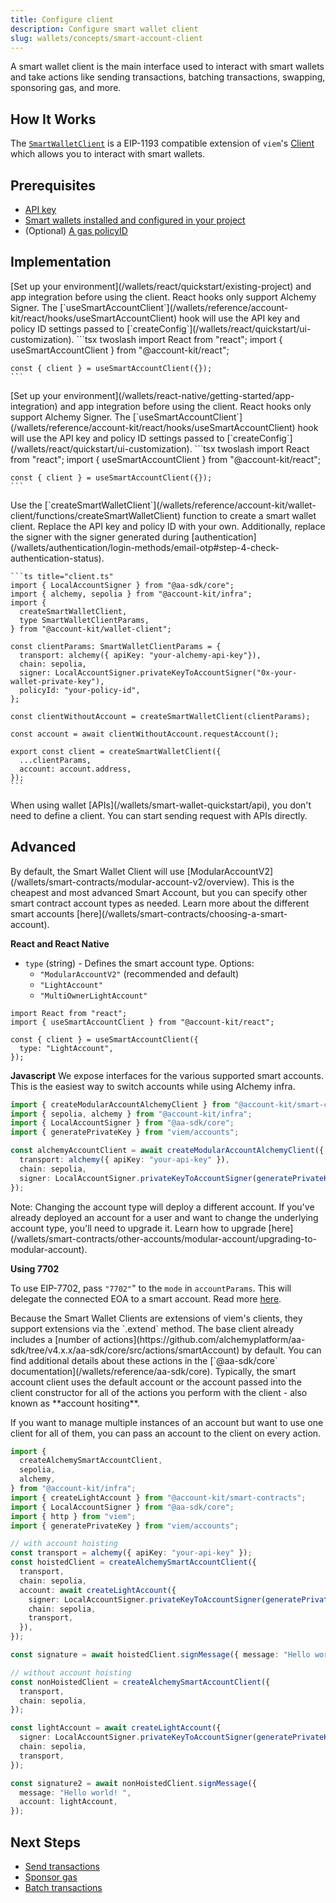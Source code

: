 ```yaml
---
title: Configure client
description: Configure smart wallet client
slug: wallets/concepts/smart-account-client
---
```


A smart wallet client is the main interface used to interact with smart wallets and take actions like sending transactions, batching transactions, swapping, sponsoring gas, and more.

## How It Works

The [`SmartWalletClient`](https://github.com/alchemyplatform/aa-sdk/blob/b8dad097dc537985334efe0c1cc2af4e79dc0050/account-kit/wallet-client/src/client/index.ts#L34) is a EIP-1193 compatible extension of `viem`'s [Client](https://viem.sh/docs/clients/custom#build-your-own-client) which allows you to interact with smart wallets.

## Prerequisites

- [API key](https://dashboard.alchemy.com/apps)
- [Smart wallets installed and configured in your project](/wallets/pages/react/setup)
- (Optional) [A gas policyID](https://dashboard.alchemy.com/gas-manager/policy/create)

## Implementation

<Tabs>
  <Tab title="React">
    <Info>
      [Set up your environment](/wallets/react/quickstart/existing-project) and app integration before using the client. React hooks only support Alchemy Signer.
    </Info>
    The [`useSmartAccountClient`](/wallets/reference/account-kit/react/hooks/useSmartAccountClient) hook will use the API key and policy ID settings passed to [`createConfig`](/wallets/react/quickstart/ui-customization).
    ```tsx twoslash
    import React from "react";
    import { useSmartAccountClient } from "@account-kit/react";

    const { client } = useSmartAccountClient({});
    ```

  </Tab>
  <Tab title="React Native">
    <Info>
      [Set up your environment](/wallets/react-native/getting-started/app-integration) and app integration before using the client. React hooks only support Alchemy Signer.
    </Info>
    The [`useSmartAccountClient`](/wallets/reference/account-kit/react/hooks/useSmartAccountClient) hook will use the API key and policy ID settings passed to [`createConfig`](/wallets/react/quickstart/ui-customization).
    ```tsx twoslash
    import React from "react";
    import { useSmartAccountClient } from "@account-kit/react";

    const { client } = useSmartAccountClient({});
    ```

  </Tab>
  <Tab title="Javascript">
    Use the [`createSmartWalletClient`](/wallets/reference/account-kit/wallet-client/functions/createSmartWalletClient) function to create a smart wallet client. Replace the API key and policy ID with your own. Additionally, replace the signer with the signer generated during [authentication](/wallets/authentication/login-methods/email-otp#step-4-check-authentication-status).

    ```ts title="client.ts"
    import { LocalAccountSigner } from "@aa-sdk/core";
    import { alchemy, sepolia } from "@account-kit/infra";
    import {
      createSmartWalletClient,
      type SmartWalletClientParams,
    } from "@account-kit/wallet-client";

    const clientParams: SmartWalletClientParams = {
      transport: alchemy({ apiKey: "your-alchemy-api-key"}),
      chain: sepolia,
      signer: LocalAccountSigner.privateKeyToAccountSigner("0x-your-wallet-private-key"),
      policyId: "your-policy-id",
    };

    const clientWithoutAccount = createSmartWalletClient(clientParams);

    const account = await clientWithoutAccount.requestAccount();

    export const client = createSmartWalletClient({
      ...clientParams,
      account: account.address,
    });
    ```

  </Tab>
  <Tab title="API">
    When using wallet [APIs](/wallets/smart-wallet-quickstart/api), you don't need to define a client. You can start sending request with APIs directly. 
  </Tab>
</Tabs>

## Advanced

<Accordion title="Change account types">
By default, the Smart Wallet Client will use [ModularAccountV2](/wallets/smart-contracts/modular-account-v2/overview). This is the cheapest and most advanced Smart Account, but you can specify other smart contract account types as needed. Learn more about the different smart accounts [here](/wallets/smart-contracts/choosing-a-smart-account).

**React and React Native**

- `type` (string) - Defines the smart account type. Options:
  - `"ModularAccountV2"` (recommended and default)
  - `"LightAccount"`
  - `"MultiOwnerLightAccount"`

```tsx twoslash
import React from "react";
import { useSmartAccountClient } from "@account-kit/react";

const { client } = useSmartAccountClient({
  type: "LightAccount",
});
```

**Javascript**
We expose interfaces for the various supported smart accounts. This is the easiest way to switch accounts while using Alchemy infra.

```ts title="client.ts"
import { createModularAccountAlchemyClient } from "@account-kit/smart-contracts";
import { sepolia, alchemy } from "@account-kit/infra";
import { LocalAccountSigner } from "@aa-sdk/core";
import { generatePrivateKey } from "viem/accounts";

const alchemyAccountClient = await createModularAccountAlchemyClient({
  transport: alchemy({ apiKey: "your-api-key" }),
  chain: sepolia,
  signer: LocalAccountSigner.privateKeyToAccountSigner(generatePrivateKey()),
});
```

<Tip>
  Note: Changing the account type will deploy a different account. If you've
  already deployed an account for a user and want to change the underlying
  account type, you'll need to upgrade it. Learn how to upgrade
  [here](/wallets/smart-contracts/other-accounts/modular-account/upgrading-to-modular-account).
</Tip>

**Using 7702**

To use EIP-7702, pass `"7702"`" to the `mode` in `accountParams`. This will delegate the connected EOA to a smart account. Read more [here](/wallets/transactions/using-eip-7702).

</Accordion>
<Accordion title="Smart account client actions">
Because the Smart Wallet Clients are extensions of viem's clients, they support extensions via the `.extend` method. The base client already includes a [number of actions](https://github.com/alchemyplatform/aa-sdk/tree/v4.x.x/aa-sdk/core/src/actions/smartAccount) by default. You can find additional details about these actions in the [`@aa-sdk/core` documentation](/wallets/reference/aa-sdk/core).
</Accordion>
<Accordion title="Account agnostic client">
Typically, the smart account client uses the default account or the account passed into the client constructor for all of the actions you perform with the client - also known as **account hositing**.

If you want to manage multiple instances of an account but want to use one client for all of them, you can pass an account to the client on every action.

```ts
import {
  createAlchemySmartAccountClient,
  sepolia,
  alchemy,
} from "@account-kit/infra";
import { createLightAccount } from "@account-kit/smart-contracts";
import { LocalAccountSigner } from "@aa-sdk/core";
import { http } from "viem";
import { generatePrivateKey } from "viem/accounts";

// with account hoisting
const transport = alchemy({ apiKey: "your-api-key" });
const hoistedClient = createAlchemySmartAccountClient({
  transport,
  chain: sepolia,
  account: await createLightAccount({
    signer: LocalAccountSigner.privateKeyToAccountSigner(generatePrivateKey()),
    chain: sepolia,
    transport,
  }),
});

const signature = await hoistedClient.signMessage({ message: "Hello world! " });

// without account hoisting
const nonHoistedClient = createAlchemySmartAccountClient({
  transport,
  chain: sepolia,
});

const lightAccount = await createLightAccount({
  signer: LocalAccountSigner.privateKeyToAccountSigner(generatePrivateKey()),
  chain: sepolia,
  transport,
});

const signature2 = await nonHoistedClient.signMessage({
  message: "Hello world! ",
  account: lightAccount,
});
```

</Accordion>

## Next Steps

- [Send transactions](/wallets/transactions/send/evm-user-ops)
- [Sponsor gas](/wallets/transactions/sponsor-gas/sponsor-gas-evm)
- [Batch transactions](wallets/transactions/send/batch-user-ops)
